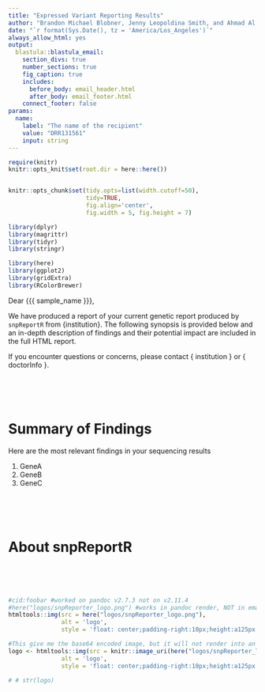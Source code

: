 ```yaml
---
title: "Expressed Variant Reporting Results"
author: "Brandon Michael Blobner, Jenny Leopoldina Smith, and Ahmad Al Khleifat"
date: "`r format(Sys.Date(), tz = 'America/Los_Angeles')`"
always_allow_html: yes
output:
  blastula::blastula_email:
    section_divs: true
    number_sections: true
    fig_caption: true
    includes:
      before_body: email_header.html
      after_body: email_footer.html
    connect_footer: false
params: 
  name: 
    label: "The name of the recipient"
    value: "DRR131561"
    input: string
---
```



```r
require(knitr)
knitr::opts_knit$set(root.dir = here::here())


knitr::opts_chunk$set(tidy.opts=list(width.cutoff=50),
                      tidy=TRUE,
                      fig.align='center',
                      fig.width = 5, fig.height = 7)
```

```r
library(dplyr)
library(magrittr)
library(tidyr)
library(stringr)

library(here)
library(ggplot2)
library(gridExtra)
library(RColorBrewer)
```


Dear {{{ sample_name }}},

We have produced a report of your current genetic report produced by `snpReportR` from {institution}. The following synopsis is provided below and an in-depth description of findings and their potential impact are included in the full HTML report. 

If you encounter questions or concerns, please contact { institution } or { doctorInfo }. 


<br><br><br>

# Summary of Findings 

Here are the most relevant findings in your sequencing results

1. GeneA
2. GeneB
3. GeneC


<br><br><br>

# About snpReportR 

<br><br><br>


```r
#cid:foobar #worked on pandoc v2.7.3 not on v2.11.4
#here("logos/snpReporter_logo.png") #works in pandoc render, NOT in email body
htmltools::img(src = here("logos/snpReporter_logo.png"),
               alt = 'logo',
               style = 'float: center;padding-right:10px;height:a125px;width:250px')

```

```r
#This give me the base64 encoded image, but it will not render into an image in the sent email...
logo <- htmltools::img(src = knitr::image_uri(here("logos/snpReporter_logo.png")),
               alt = 'logo',
               style = 'float: center;padding-right:10px;height:a125px;width:250px')

# # str(logo)
```

<br><br><br>




